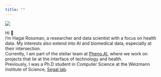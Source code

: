 ```yaml
---
title: ""
---
```


::: {layout="[21,79]" .profile-header}

![](images/Hagai_Rossman_color.png){.profile-pic}

Hi 👋  
I'm Hagai Rossman, a researcher and data scientist with a focus on health data. My interests also extend into AI and biomedical data, especially at their intersection.  
Currently, I am part of the stellar team at [Pheno.AI](https://www.pheno.ai/), where we work on projects that lie at the interface of technology and health.  
Previously, I was a Ph.D student in Computer Science at the Weizmann Institute of Science, [Segal lab](https://genie.weizmann.ac.il).

:::

